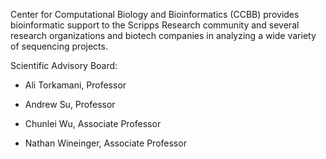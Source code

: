 


Center for Computational Biology and Bioinformatics (CCBB) provides bioinformatic support to the Scripps Research community and several research organizations and biotech companies in analyzing a wide variety of sequencing projects.

Scientific Advisory Board:

* Ali Torkamani, Professor

* Andrew Su, Professor

* Chunlei Wu, Associate Professor

* Nathan Wineinger, Associate Professor